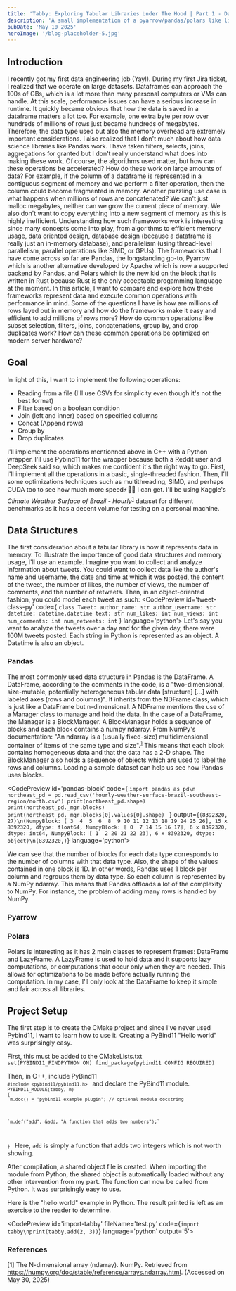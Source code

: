 ```yaml
---
title: 'Tabby: Exploring Tabular Libraries Under The Hood | Part 1 - Data Structures and Memory'
description: 'A small implementation of a pyarrow/pandas/polars like li to better understand how they work and how they can be optimized.'
pubDate: 'May 10 2025'
heroImage: '/blog-placeholder-5.jpg'
---
```


## Introduction
I recently got my first data engineering job (Yay!).
During my first Jira ticket, I realized that we operate on large datasets.
Dataframes can approach the 100s of GBs, which is a lot more than many personal computers or VMs can handle.
At this scale, performance issues can have a serious increase in runtime.
It quickly became obvious that how the data is saved in a dataframe matters a lot too.
For example, one extra byte per row over hundreds of millions of rows just became hundreds of megabytes.
Therefore, the data type used but also the memory overhead are extremely important considerations.
I also realized that I don't much about how data science libraries like Pandas work.
I have taken filters, selects, joins, aggregations for granted but I don't really understand what does into making these work.
Of course, the algorithms used matter, but how can these operations be accelerated?
How do these work on large amounts of data?
For example, if the column of a dataframe is represented in a contiguous segment of memory and we perform a filter operation, then the column could become fragmented in memory.
Another puzzling use case is what happens when millions of rows are concatenated?
We can't just malloc megabytes, neither can we grow the current piece of memory.
We also don't want to copy everything into a new segment of memory as this is highly inefficient.
Understanding how such frameworks work is interesting since many concepts come into play, from algorithms to efficient memory usage, data oriented design, database design (because a dataframe is really just an in-memory database), and parallelism (using thread-level parallelism, parallel operations like SIMD, or GPUs).
The frameworks that I have come across so far are Pandas, the longstanding go-to, Pyarrow which is another alternative developed by Apache which is now a supported backend by Pandas, and Polars which is the new kid on the block that is written in Rust because Rust is the only acceptable progamming language at the moment.
In this article, I want to compare and explore how these frameworks represent data and execute common operations with performance in mind.
Some of the questions I have is how are millions of rows layed out in memory and how do the frameworks make it easy and efficient to add millions of rows more?
How do common operations like subset selection, filters, joins, concatenations, group by, and drop duplicates work?
How can these common operations be optimized on modern server hardware?

## Goal
In light of this, I want to implement the following operations:

- Reading from a file (I'll use CSVs for simplicity even though it's not the best format)
- Filter based on a boolean condition
- Join (left and inner) based on specified columns
- Concat (Append rows)
- Group by
- Drop duplicates

I'll implement the operations mentionned above in C++ with a Python wrapper.
I'll use Pybind11 for the wrapper because both a Reddit user and DeepSeek said so, which makes me confident it's the right way to go.
First, I'll implement all the operations in a basic, single-threaded fashion.
Then, I'll some optimizations techniques such as multithreading, SIMD, and perhaps CUDA too to see how much more speed⚡🚀💨 I can get.
I'll be using Kaggle's <i>Climate Weather Surface of Brazil - Hourly</i><sup>[1](#1)</sup> dataset for different benchmarks as it has a decent volume for testing on a personal machine.

## Data Structures
The first consideration about a tabular library is how it represents data in memory.
To illustrate the importance of good data structures and memory usage, I'll use an example.
Imagine you want to collect and analyze information about tweets.
You could want to collect data like the author's name and username, the date and time at which it was posted, the content of the tweet, the number of likes, the number of views, the number of comments, and the number of retweets.
Then, in an object-oriented fashion, you could model each tweet as such:
<CodePreview id='tweet-class-py'
code={
`
class Tweet:
    author_name: str
    author_username: str
    datetime: datetime.datetime
    text: str
    num_likes: int
    num_views: int
    num_comments: int
    num_retweets: int
`
}
language='python'>
</CodePreview>
Let's say you want to analyze the tweets over a day and for the given day, there were 100M tweets posted.
Each string in Python is represented as an object.
A Datetime is also an object.


### Pandas
The most commonly used data structure in Pandas is the DataFrame.
A DataFrame, according to the comments in the code, is a "two-dimensional, size-mutable, potentially heterogeneous tabular data [structure] [...] with labeled axes (rows and columns)".
It inherits from the NDFrame class, which is just like a DataFrame but n-dimensional.
A NDFrame mentions the use of a Manager class to manage and hold the data.
In the case of a DataFrame, the Manager is a BlockManager.
A BlockManager holds a sequence of blocks and each block contains a numpy ndarray.
From NumPy's documentation: "An ndarray is a (usually fixed-size) multidimensional container of items of the same type and size".<sup>[1](#1)</sup>
This means that each block contains homogeneous data and that the data has a 2-D shape.
The BlockManager also holds a sequence of objects which are used to label the rows and columns.
Loading a sample dataset can help us see how Pandas uses blocks.

<CodePreview id='pandas-block'
code={
`import pandas as pd\n
northeast_pd = pd.read_csv('hourly-weather-surface-brazil-southeast-region/north.csv')
print(northeast_pd.shape)
print(northeast_pd._mgr.blocks)
print(northeast_pd._mgr.blocks[0].values[0].shape)
`
}
output={`(8392320, 27)\n(NumpyBlock: [ 3  4  5  6  8  9 10 11 12 13 18 19 24 25 26], 15 x 8392320, dtype: float64, NumpyBlock: [ 0  7 14 15 16 17], 6 x 8392320, dtype: int64, NumpyBlock: [ 1  2 20 21 22 23], 6 x 8392320, dtype: object)\n(8392320,)`}
language='python'>
</CodePreview>

We can see that the number of blocks for each data type corresponds to the number of columns with that data type.
Also, the shape of the values contained in one block is 1D.
In other words, Pandas uses 1 block per column and regroups them by data type.
So each column is represented by a NumPy ndarray.
This means that Pandas offloads a lot of the complexity to NumPy.
For instance, the problem of adding many rows is handled by NumPy.

### Pyarrow


### Polars
Polars is interesting as it has 2 main classes to represent frames: DataFrame and LazyFrame.
A LazyFrame is used to hold data and it supports lazy computations, or computations that occur only when they are needed.
This allows for optimizations to be made before actually running the computation.
In my case, I'll only look at the DataFrame to keep it simple and fair across all libraries.


## Project Setup
The first step is to create the CMake project and since I've never used Pybind11, I want to learn how to use it.
Creating a PyBind11 "Hello world" was surprisingly easy.

First, this must be added to the CMakeLists.txt
<code>
set(PYBIND11_FINDPYTHON ON)
find_package(pybind11 CONFIG REQUIRED)
</code>

Then, in C++, include PyBind11
<code>
`#include <pybind11/pybind11.h>`
</code>
and declare the PyBind11 module.
<code>
`PYBIND11_MODULE(tabby, m)`
`{`
   ` m.doc() = "pybind11 example plugin"; // optional module docstring`

    `m.def("add", &add, "A function that adds two numbers");`
`}`
</code>
Here, `add` is simply a function that adds two integers which is not worth showing.

After compilation, a shared object file is created.
When importing the module from Python, the shared object is automatically loaded without any other intervention from my part.
The function can now be called from Python.
It was surprisingly easy to use.

Here is the "hello world" example in Python.
The result printed is left as an exercise to the reader to determine.

<CodePreview id='import-tabby' fileName='test.py' code={`import tabby\nprint(tabby.add(2, 3))`} language='python' output='5'>
</CodePreview>




### References
<a id="1">[1]</a>
The N-dimensional array (ndarray). NumPy. Retrieved from https://numpy.org/doc/stable/reference/arrays.ndarray.html. (Accessed on May 30, 2025)
